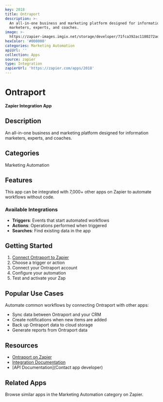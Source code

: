 ```yaml
---
key: 2018
title: Ontraport
description: >-
  An all-in-one business and marketing platform designed for information
  marketers, experts, and coaches.
image: >-
  https://zapier-images.imgix.net/storage/developer/71fca392ac1180272ad6298f7dc08dbf.png?auto=format%2Ccompress&ixlib=python-3.0.0&q=50
hexColor: '#000000'
categories: Marketing Automation
apiUrl: ''
collection: Apps
source: zapier
type: Integration
zapierUrl: 'https://zapier.com/apps/2018'
---
```

# Ontraport

**Zapier Integration App**

## Description

An all-in-one business and marketing platform designed for information marketers, experts, and coaches.

## Categories

Marketing Automation

## Features

This app can be integrated with 7,000+ other apps on Zapier to automate workflows without code.

### Available Integrations

- **Triggers**: Events that start automated workflows
- **Actions**: Operations performed when triggered
- **Searches**: Find existing data in the app

## Getting Started

1. [Connect Ontraport to Zapier](https://zapier.com/apps/2018)
2. Choose a trigger or action
3. Connect your Ontraport account
4. Configure your automation
5. Test and activate your Zap

## Popular Use Cases

Automate common workflows by connecting Ontraport with other apps:

- Sync data between Ontraport and your CRM
- Create notifications when new items are added
- Back up Ontraport data to cloud storage
- Generate reports from Ontraport data

## Resources

- [Ontraport on Zapier](https://zapier.com/apps/2018)
- [Integration Documentation](https://zapier.com/apps/2018/integrations)
- [API Documentation](Contact app developer)

## Related Apps

Browse similar apps in the Marketing Automation category on Zapier.

